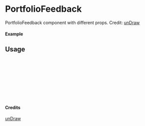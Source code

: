 
<Meta of={PortfolioFeedback} title="unDraw/PortfolioFeedback" />

# PortfolioFeedback

PortfolioFeedback component with different props.
Credit: [unDraw](https://undraw.co/illustrations)

#### Example

<Canvas of={PortfolioFeedback.Primary} />

## Usage

```ts
import { PortfolioFeedback } from "yadl-ui";

const Example = () => {
  return (
      <PortfolioFeedback />
  );
};

export default Example;
```

#### Credits
[unDraw](https://undraw.co/illustrations)
